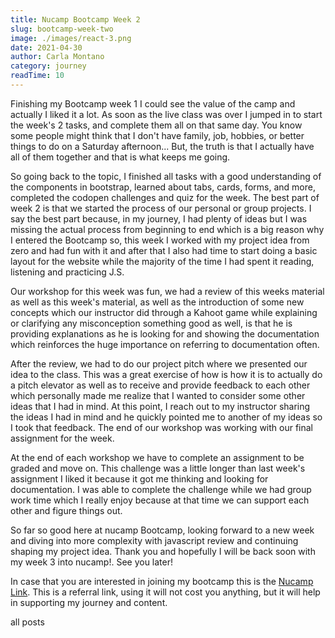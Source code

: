 ```yaml
---
title: Nucamp Bootcamp Week 2
slug: bootcamp-week-two
image: ./images/react-3.png
date: 2021-04-30
author: Carla Montano
category: journey
readTime: 10
---
```



Finishing my Bootcamp week 1 I could see the value of the camp and actually I liked it a lot. As soon as the live class was over I jumped in to start the week's 2 tasks, and complete them all on that same day.
You know some people might think that I don't have family, job, hobbies, or better things to do on a Saturday afternoon... But, the truth is that I actually have all of them together and that is what keeps me going.

So going back to the topic, I finished all tasks with a good understanding of the components in bootstrap, learned about tabs, cards, forms, and more, completed the codopen challenges and quiz for the week.
The best part of week 2 is that we started the process of our personal or group projects. I say the best part because, in my journey, I had plenty of ideas but I was missing the actual process from beginning to end which is a big reason why I entered the Bootcamp so, this week I worked with my project idea from zero and had fun with it and after that I also had time to start doing a basic layout for the website while the majority of the time I had spent it reading, listening and practicing J.S.

Our workshop for this week was fun, we had a review of this weeks material as well as this week's material, as well as the introduction of some new concepts which our instructor did through a Kahoot game while explaining or clarifying any misconception something good as well, is that he is providing explanations as he is looking for and showing the documentation which reinforces the huge importance on referring to documentation often.

After the review, we had to do our project pitch where we presented our idea to the class. This was a great exercise of how is how it is to actually do a pitch elevator as well as to receive and provide feedback to each other which personally made me realize that I wanted to consider some other ideas that I had in mind.
At this point, I reach out to my instructor sharing the ideas I had in mind and he quickly pointed me to another of my ideas so I took that feedback. The end of our workshop was working with our final assignment for the week.

At the end of each workshop we have to complete an assignment to be graded and move on. This challenge was a little longer than last week's assignment I liked it because it got me thinking and looking for documentation. I was able to complete the challenge while we had group work time which I really enjoy because at that time we can support each other and figure things out.

So far so good here at nucamp Bootcamp, looking forward to a new week and diving into more complexity with javascript review and continuing shaping my project idea.
Thank you and hopefully I will be back soon with my week 3 into nucamp!.
See you later!

In case that you are interested in joining my bootcamp this is the <a href="https://nucamp.co?referral=4MQLEG" target="_blank">Nucamp Link</a>.
This is a referral link, using it will not cost you anything, but it will help in supporting my journey and content.

<Link to="/posts" className="btn center-btn">
  all posts
</Link>
